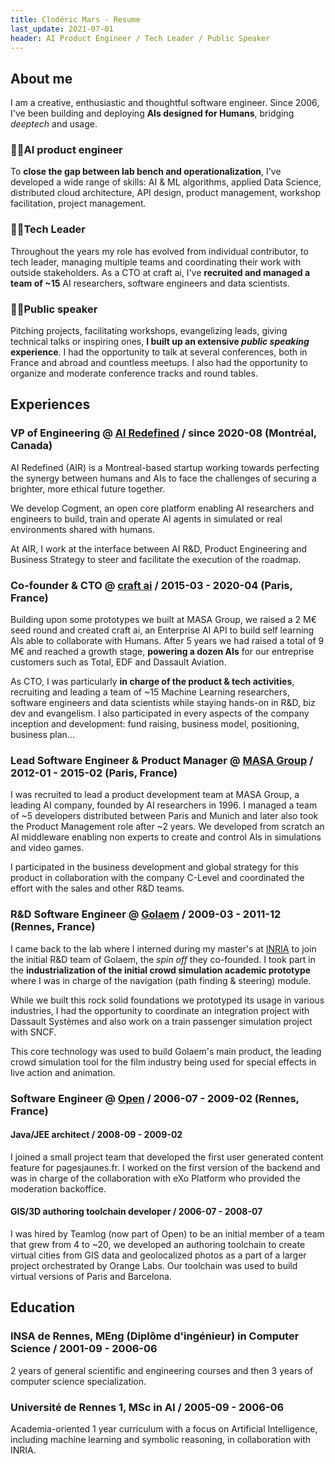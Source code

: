 ```yaml
---
title: Clodéric Mars - Resume
last_update: 2021-07-01
header: AI Product Engineer / Tech Leader / Public Speaker
---
```




## About me

I am a creative, enthusiastic and thoughtful software engineer. Since 2006, I've
been building and deploying **AIs designed for Humans**, bridging _deeptech_ and
usage.

### 👷‍♂️AI product engineer

To **close the gap between lab bench and operationalization**, I've developed a
wide range of skills: AI & ML algorithms, applied Data Science, distributed
cloud architecture, API design, product management, workshop facilitation,
project management.

### 👨‍💻Tech Leader

Throughout the years my role has evolved from individual contributor, to tech
leader, managing multiple teams and coordinating their work with outside
stakeholders. As a CTO at craft ai, I've **recruited and managed a team of ~15**
AI researchers, software engineers and data scientists.

### 👨‍🏫Public speaker

Pitching projects, facilitating workshops, evangelizing leads, giving technical
talks or inspiring ones, **I built up an extensive _public speaking_
experience**. I had the opportunity to talk at several conferences, both in
France and abroad and countless meetups. I also had the opportunity to organize
and moderate conference tracks and round tables.

## Experiences

### VP of Engineering @ [AI Redefined](https://www.ai-r.com) / since 2020-08 (Montréal, Canada)

AI Redefined (AIR) is a Montreal-based startup working towards perfecting the
synergy between humans and AIs to face the challenges of securing a brighter,
more ethical future together.

We develop Cogment, an open core platform enabling AI researchers and engineers
to build, train and operate AI agents in simulated or real environments shared
with humans.

At AIR, I work at the interface between AI R&D, Product Engineering and Business
Strategy to steer and facilitate the execution of the roadmap.

### Co-founder & CTO @ [craft ai](https://www.craft.ai/) / 2015-03 - 2020-04 (Paris, France)

Building upon some prototypes we built at MASA Group, we raised a 2 M€ seed
round and created craft ai, an Enterprise AI API to build self learning AIs able
to collaborate with Humans. After 5 years we had raised a total of 9 M€ and
reached a growth stage, **powering a dozen AIs** for our entreprise customers
such as Total, EDF and Dassault Aviation.

As CTO, I was particularly **in charge of the product & tech activities**,
recruiting and leading a team of ~15 Machine Learning researchers, software
engineers and data scientists while staying hands-on in R&D, biz dev and
evangelism. I also participated in every aspects of the company inception and
development: fund raising, business model, positioning, business plan...

### Lead Software Engineer & Product Manager @ [MASA Group](https://masasim.com/) / 2012-01 - 2015-02 (Paris, France)

I was recruited to lead a product development team at MASA Group, a leading AI
company, founded by AI researchers in 1996. I managed a team of ~5 developers
distributed between Paris and Munich and later also took the Product Management
role after ~2 years. We developed from scratch an AI middleware enabling non
experts to create and control AIs in simulations and video games.

I participated in the business development and global strategy for this product
in collaboration with the company C-Level and coordinated the effort with the
sales and other R&D teams.

### R&D Software Engineer @ [Golaem](http://golaem.com/) / 2009-03 - 2011-12 (Rennes, France)

I came back to the lab where I interned during my master's at
[INRIA](https://www.inria.fr/) to join the initial R&D team of Golaem, the _spin
off_ they co-founded. I took part in the **industrialization of the initial
crowd simulation academic prototype** where I was in charge of the navigation
(path finding & steering) module.

While we built this rock solid foundations we prototyped its usage in various
industries, I had the opportunity to coordinate an integration project with
Dassault Systèmes and also work on a train passenger simulation project with
SNCF.

This core technology was used to build Golaem's main product, the leading crowd
simulation tool for the film industry being used for special effects in live
action and animation.

### Software Engineer @ [Open](https://www.open.global/fr) / 2006-07 - 2009-02 (Rennes, France)

#### Java/JEE architect / 2008-09 - 2009-02

I joined a small project team that developed the first user generated content
feature for pagesjaunes.fr. I worked on the first version of the backend and was
in charge of the collaboration with eXo Platform who provided the moderation
backoffice.

#### GIS/3D authoring toolchain developer / 2006-07 - 2008-07

I was hired by Teamlog (now part of Open) to be an initial member of a team that
grew from 4 to ~20, we developed an authoring toolchain to create virtual cities
from GIS data and geolocalized photos as a part of a larger project orchestrated
by Orange Labs. Our toolchain was used to build virtual versions of Paris and
Barcelona.

## Education

### INSA de Rennes, MEng (Diplôme d'ingénieur) in Computer Science / 2001-09 - 2006-06

2 years of general scientific and engineering courses and then 3 years of
computer science specialization.

### Université de Rennes 1, MSc in AI / 2005-09 - 2006-06

Academia-oriented 1 year curriculum with a focus on Artificial Intelligence,
including machine learning and symbolic reasoning, in collaboration with INRIA.
